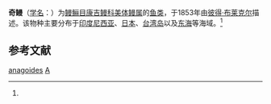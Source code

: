 {{Speciesbox
| genus = Ariosoma
| species = anagoides
| status = DD
| status_system = IUCN3.1
| status_ref = <ref name=IUCN>{{Cite iucn | author1 = McCosker, J | author2 = Tighe, K | author3 = Smith, D.G | last-author-amp = yes | title = ''Ariosoma anagoides'' | volume = 2019 | page = e.T199095A2558374 | date = 2019 | doi = 10.2305/IUCN.UK.2019-1.RLTS.T199095A2558374.en }}</ref>
| authority = ([[彼得·布莱克尔|Bleeker]], 1853)<ref name='id5630'>{{cite web| url =http://www.bioinfo.cn/db05/BjdwSpecies.php?action=view&id=5630| title =奇鳗| work =《中国动物物种编目数据库》| publisher =中国科学院微生物研究所| author =中国科学院动物研究所| accessdate =2009-04-11| deadurl =yes| archiveurl =https://web.archive.org/web/20160305033652/http://www.bioinfo.cn/db05/BjdwSpecies.php?action=view&id=5630| archivedate =2016-03-05}}</ref>
| synonyms_ref = <ref>[http://www.fishbase.org/Nomenclature/SynonymsList.php?ID=7856&SynCode=26727&GenusName=Ariosoma&SpeciesName=anagoides Synonyms of ''Ariosoma anagoides''] {{Wayback|url=http://www.fishbase.org/Nomenclature/SynonymsList.php?ID=7856&SynCode=26727&GenusName=Ariosoma&SpeciesName=anagoides |date=20141008133556 }} at www.fishbase.org.</ref>
| synonyms = 
* ''Conger anagoides'' <small>Bleeker, 1853</small>
* ''Alloconger anagoides'' <small>(Bleeker, 1853)</small>
}}
'''奇鳗'''（[[学名|学名]]：{{lang|la|''Alloconger anagoides''}}）为[[鳗鲡目|鳗鲡目]][[康吉鳗科|康吉鳗科]][[美体鳗属|美体鳗属]]的[[鱼类|鱼类]]，于1853年由[[彼得·布莱克尔|彼得·布莱克尔]]描述。该物种主要分布于[[印度尼西亚|印度尼西亚]]、[[日本|日本]]、[[台湾岛|台湾岛]]以及[[东海|东海]]等海域。<ref name='id5630'/>

== 参考文献 ==
{{reflist}}

{{Wikispecies|Alloconger anagoides}}
{{Taxonbar|from=Q3756413}}

[[Category:美体鳗属|anagoides]]
[[Category:1853年描述的魚類|A]]


{{鱼类小作品}}